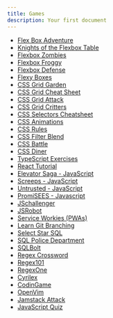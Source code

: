 ```yaml
---
title: Games
description: Your first document
---
```


- [Flex Box Adventure](https://codingfantasy.com/games/flexboxadventure)
- [Knights of the Flexbox Table](https://knightsoftheflexboxtable.com/)
- [Flexbox Zombies](https://geddski.teachable.com/p/flexbox-zombies)
- [Flexbox Froggy](https://flexboxfroggy.com/)
- [Flexbox Defense](http://www.flexboxdefense.com/)
- [Flexy Boxes](https://the-echoplex.net/flexyboxes/)
- [CSS Grid Garden](https://cssgridgarden.com/)
- [CSS Grid Cheat Sheet](https://alialaa.github.io/css-grid-cheat-sheet/)
- [CSS Grid Attack](https://codingfantasy.com/games/css-grid-attack)
- [CSS Grid Critters ](https://gridcritters.com/)
- [CSS Selectors Cheatsheet](https://frontend30.com/css-selectors-cheatsheet/)
- [CSS Animations](https://css-animations.io/)
- [CSS Rules](https://katydecorah.com/css-ruler/)
- [CSS Filter Blend](https://ilyashubin.github.io/FilterBlend/)
- [CSS Battle](https://cssbattle.dev/)
- [CSS Diner](https://flukeout.github.io/)
- [TypeScript Exercises](https://typescript-exercises.github.io/)
- [React Tutorial](https://react-tutorial.app/)
- [Elevator Saga - JavaScript](https://play.elevatorsaga.com/)
- [Screeps - JavaScript](https://screeps.com/)
- [Untrusted - JavaScript](https://alexnisnevich.github.io/untrusted/)
- [PromiSEES - Javascript](https://bevacqua.github.io/promisees/)
- [JSchallenger](https://www.jschallenger.com/)
- [JSRobot](https://lab.reaal.me/jsrobot/)
- [Service Workies (PWAs)](https://serviceworkies.com/)
- [Learn Git Branching](https://learngitbranching.js.org/)
- [Select Star SQL](https://selectstarsql.com/)
- [SQL Police Department](https://sqlpd.com/)
- [SQLBolt](https://sqlbolt.com/)
- [Regex Crossword](https://regexcrossword.com/)
- [Regex101](https://regex101.com/)
- [RegexOne](https://regexone.com/)
- [Cyrilex](https://extendsclass.com/regex-tester.html)
- [CodinGame](https://www.codingame.com/start)
- [OpenVim](https://www.openvim.com/)
- [Jamstack Attack](https://jamstack-attack.herokuapp.com/)
- [JavaScript Quiz](https://javascriptquiz.com/)

